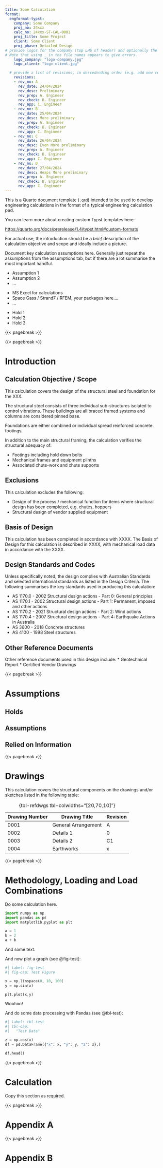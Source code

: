 ```yaml
---
title: Some Calculation
format:
  engformat-typst:
    company: Some Company
    proj_no: 24xxx
    calc_no: 24xxx-ST-CAL-0001
    proj_title: Some Project
    client: Some Client
    proj_phase: Detailed Design
# provide logos for the company (top LHS of header) and optionally the client (top RHS)
# Note that using _ in the file names appears to give errors.
    logo_company: "logo-company.jpg"
    logo_client: "logo-client.jpg"

  # provide a list of revisions, in descedending order (e.g. add new revisions at the bottom)
    revisions:
    - rev_no: A
      rev_date: 24/04/2024
      rev_desc: Preliminary
      rev_prep: A. Engineer
      rev_check: B. Engineer
      rev_app: C. Engineer
    - rev_no: B
      rev_date: 25/04/2024
      rev_desc: More preliminary
      rev_prep: A. Engineer
      rev_check: B. Engineer
      rev_app: C. Engineer
    - rev_no: C
      rev_date: 26/04/2024
      rev_desc: Even More preliminary
      rev_prep: A. Engineer
      rev_check: B. Engineer
      rev_app: C. Engineer
    - rev_no: D
      rev_date: 27/04/2024
      rev_desc: Heaps More preliminary
      rev_prep: A. Engineer
      rev_check: B. Engineer
      rev_app: C. Engineer
---
```


```{=typst}
#like_header("Calculation Objective / Scope")
```

This is a Quarto document template (`.qmd`) intended to be used to develop engineering calculations in the format of a typical engineering calculation pad.

You can learn more about creating custom Typst templates here: 

<https://quarto.org/docs/prerelease/1.4/typst.html#custom-formats>

For actual use, the introduction should be a _brief_ description of the calculation objective and scope and ideally include a picture.

```{=typst}
#like_header("Calculation Assumptions")
```

Document key calculation assumptions here. Generally just repeat the assumptions from the assumptions tab, but if there are a lot summarise the most important handful.									

* Assumption 1
* Assumption 2
* ...

```{=typst}
#like_header("Software Used")
```

* MS Excel for calculations
* Space Gass / Strand7 / RFEM, your packages here....
* ...

```{=typst}
#like_header("Holds")
```

* Hold 1
* Hold 2
* Hold 3

{{< pagebreak >}}

```{=typst}
#block(above: 2em, below: 2em)[
    #outline(
      title: [Table of Contents],
      depth: 1
    );
    ]
```

{{< pagebreak >}}

# Introduction

## Calculation Objective / Scope

This calculation covers the design of the structural steel and foundation for the XXX.

The structural steel consists of three individual sub-structures isolated to control vibrations. These buildings are all braced framed systems and columns are considered pinned base.

Foundations are either combined or individual spread reinforced concrete footings.

In addition to the main structural framing, the calculation verifies the structural adequacy of:									

* Footings including hold down bolts									
* Mechanical frames and equipment plinths
* Associated chute-work and chute supports

## Exclusions
This calculation excludes the following:

* Design of the process / mechanical function for items where structural design has been completed, e.g. chutes, hoppers
* Structural design of vendor supplied equipment

## Basis of Design									

This calculation has been completed in accordance with XXXX. The Basis of Design for this calculation is described in XXXX, with mechanical load data in accordance with the XXXX.

## Design Standards and Codes
Unless specifically noted, the design complies with Australian Standards and selected international standards as listed in the Design Criteria. The following summarises the key standards used in producing this calculation:

* AS 1170.0 - 2002		Structural design actions - Part 0: General principles
* AS 1170.1 - 2002		Structural design actions - Part 1: Permanent, imposed and other actions
* AS 1170.2 - 2021		Structural design actions - Part 2: Wind actions
* AS 1170.4 - 2007		Structural design actions - Part 4: Earthquake Actions in Australia
* AS 3600 - 2018		Concrete structures
* AS 4100 - 1998		Steel structures

## Other Reference Documents

Other reference documents used in this design include:
* Geotechnical Report
* Certified Vendor Drawings

{{< pagebreak >}}

# Assumptions

## Holds

## Assumptions

## Relied on Information

{{< pagebreak >}}

# Drawings
This calculation covers the structural components on the drawings and/or sketches listed in the following table:	

|Drawing Number|Drawing Title| Revision |
|---------|----------|----------|
|0001|General Arrangement|A|
|0002|Details 1|0|
|0003|Details 2|C1|
|0004|Earthworks|x|
: {tbl-refdwgs tbl-colwidths="[20,70,10]"}

{{< pagebreak >}}

# Methodology, Loading and Load Combinations
Do some calculation here.

```python
import numpy as np
import pandas as pd
import matplotlib.pyplot as plt

a = 1
b = 2
a + b
```

And some text.

And now plot a graph (see @fig-test):

```python
#| label: fig-test
#| fig-cap: Test Figure

x = np.linspace(0, 10, 100)
y = np.sin(x)

plt.plot(x,y)
```

Woohoo!

And do some data processing with Pandas (see @tbl-test):

```python
#| label: tbl-test
#| tbl-cap:
#|   "Test Data"

z = np.cos(x)
df = pd.DataFrame({"x": x, "y": y, "z": z},)

df.head()
```



{{< pagebreak >}}

# Calculation

Copy this section as required.

{{< pagebreak >}}

# Appendix A

{{< pagebreak >}}

# Appendix B

